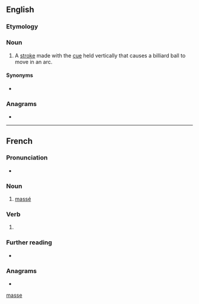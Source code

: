 {{also|masse|Masse|Massé|mâsse|Maße|mäße|mæsse}}
==English==

===Etymology===
{{bor|en|fr|massé}}

===Noun===
{{en-noun}}

# {{lb|en|billiards|snooker}} A [[stroke]] made with the [[cue]] held vertically that causes a billiard ball to move in an arc.

====Synonyms====
* {{l|en|Massé shot}}

===Anagrams===
* {{anagrams|en|a=aemss|MASes|Sesma|amess|mases|mesas|same's|seams}}

[[Category:English terms spelled with É|masse]]

----

==French==

===Pronunciation===
* {{audio|fr|LL-Q150 (fra)-Lepticed7-massé.wav|Audio}}

===Noun===
{{fr-noun|m}}

# {{lb|fr|billiards}} [[massé#English|massé]]

===Verb===
{{fr-past participle}}

# {{inflection of|fr|masser||past|part}}

===Further reading===
* {{R:TLFi}}

===Anagrams===
* {{l|fr|semas}}